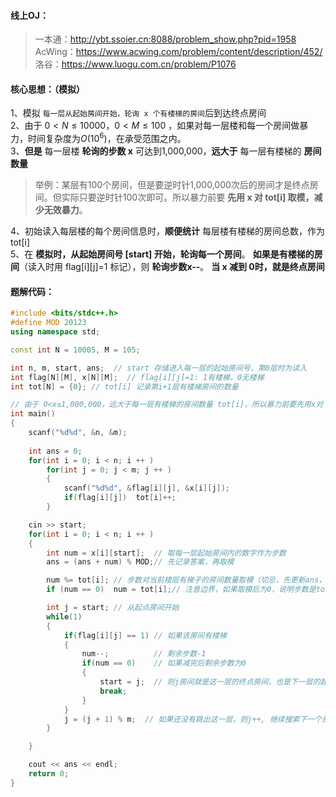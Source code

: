 #### 线上OJ：
> 一本通：http://ybt.ssoier.cn:8088/problem_show.php?pid=1958  
AcWing：https://www.acwing.com/problem/content/description/452/  
洛谷：https://www.luogu.com.cn/problem/P1076  

#### 核心思想：（模拟）  
1、模拟 `每一层从起始房间开始，轮询 x 个有楼梯的房间`后到达终点房间  
2、由于 $0<N≤10000，0<M≤100$ ，如果对每一层楼和每一个房间做暴力，时间复杂度为$O(10^6)$，在承受范围之内。  
3、**但是** 每一层楼 **轮询的步数 x** 可达到1,000,000，**远大于** 每一层有楼梯的 **房间数量**
> 举例：某层有100个房间，但是要逆时针1,000,000次后的房间才是终点房间。但实际只要逆时针100次即可。所以暴力前要 **先用 x 对 tot[i] 取模，减少无效暴力**。  

4、初始读入每层楼的每个房间信息时，**顺便统计** 每层楼有楼梯的房间总数，作为 tot[i]  
5、在 **模拟时，从起始房间号 [start] 开始，轮询每一个房间**。 **如果是有楼梯的房间**（读入时用 flag[i][j]=1 标记），则 **轮询步数x--**。 **当 x 减到 0时，就是终点房间**  

#### 题解代码：
```cpp filename="解法、（模拟）：" showLineNumbers {20,21,28,30,31,33,36,38-43}
#include <bits/stdc++.h>
#define MOD 20123
using namespace std;

const int N = 10005, M = 105;

int n, m, start, ans;  // start 存储进入每一层的起始房间号，第0层时为读入
int flag[N][M], x[N][M];  // flag[i][j]=1: 1有楼梯，0无楼梯
int tot[N] = {0}; // tot[i] 记录第i+1层有楼梯房间的数量

// 由于 0<x≤1,000,000，远大于每一层有楼梯的房间数量 tot[i]，所以暴力前要先用x对 tot[i] 取模,减少无效暴力
int main()
{
    scanf("%d%d", &n, &m);
  
    int ans = 0;
    for(int i = 0; i < n; i ++ )
        for(int j = 0; j < m; j ++ )
        {
            scanf("%d%d", &flag[i][j], &x[i][j]);
            if(flag[i][j])  tot[i]++;
        }

    cin >> start;
    for(int i = 0; i < n; i ++ )
    {
        int num = x[i][start];  // 取每一层起始房间内的数字作为步数
        ans = (ans + num) % MOD;// 先记录答案，再取模

        num %= tot[i]; // 步数对当前楼层有梯子的房间数量取模（切忌，先更新ans，再对tot[i]取模。否则ans就错了）
        if (num == 0)  num = tot[i];// 注意边界，如果取模后为0，说明步数是tot[i]的整数倍。所以只走一次tot[i]即可

        int j = start; // 从起点房间开始
        while(1)
        {
            if(flag[i][j] == 1) // 如果该房间有楼梯
            {
                num--;          // 剩余步数-1
                if(num == 0)    // 如果减完后剩余步数为0
                {
                    start = j;  // 则j房间就是这一层的终点房间，也是下一层的起点房间
                    break;
                }
            }
            j = (j + 1) % m;  // 如果还没有跳出这一层，则j++, 继续搜索下一个房间。直至跳出本层的while循环
        }

    }

    cout << ans << endl;
    return 0;
}
```